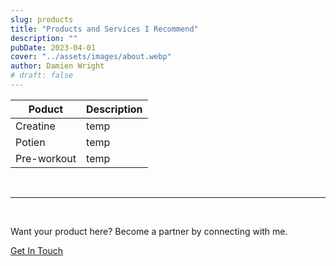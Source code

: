 ```yaml
---
slug: products
title: "Products and Services I Recommend"
description: ""
pubDate: 2023-04-01
cover: "../assets/images/about.webp"
author: Damien Wright
# draft: false
---
```


| Poduct   | Description |
| -------- | ------- |
| Creatine | temp |
| Potien | temp |
| Pre-workout | temp |

&nbsp;

---

&nbsp;

Want your product here? Become a partner by connecting with me.

<a href="/contact" class="btn btn-primary py-2 mt-8">Get In Touch</a>
